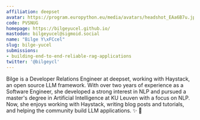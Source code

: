 ```yaml
---
affiliation: deepset
avatar: https://program.europython.eu/media/avatars/headshot_EAa6B7u.jpg
code: PVSNUG
homepage: https://bilgeyucel.github.io/
mastodon: bilgeyucel@sigmoid.social
name: "Bilge Y\xFCcel"
slug: bilge-yucel
submissions:
- building-end-to-end-reliable-rag-applications
twitter: '@bilgeycl'
---
```


Bilge is a Developer Relations Engineer at deepset, working with Haystack, an open source LLM framework. With over two years of experience as a Software Engineer, she developed a strong interest in NLP and pursued a master's degree in Artificial Intelligence at KU Leuven with a focus on NLP. Now, she enjoys working with Haystack, writing blog posts and tutorials, and helping the community build LLM applications.  ✨ 🥑
